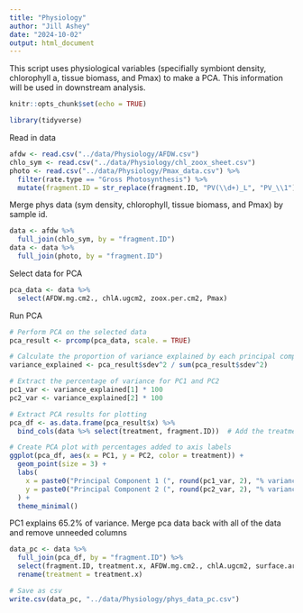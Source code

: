 ```yaml
---
title: "Physiology"
author: "Jill Ashey"
date: "2024-10-02"
output: html_document
---
```


This script uses physiological variables (specifially symbiont density, chlorophyll a, tissue biomass, and Pmax) to make a PCA. This information will be used in downstream analysis. 

```r
knitr::opts_chunk$set(echo = TRUE)

library(tidyverse)
```

Read in data 
```r
afdw <- read.csv("../data/Physiology/AFDW.csv")
chlo_sym <- read.csv("../data/Physiology/chl_zoox_sheet.csv")
photo <- read.csv("../data/Physiology/Pmax_data.csv") %>%
  filter(rate.type == "Gross Photosynthesis") %>%
  mutate(fragment.ID = str_replace(fragment.ID, "PV(\\d+)_L", "PV_\\1"))
```

Merge phys data (sym density, chlorophyll, tissue biomass, and Pmax) by sample id. 
```r
data <- afdw %>%
  full_join(chlo_sym, by = "fragment.ID")
data <- data %>%
  full_join(photo, by = "fragment.ID")
```

Select data for PCA
```r
pca_data <- data %>%
  select(AFDW.mg.cm2., chlA.ugcm2, zoox.per.cm2, Pmax)
```

Run PCA 
```r
# Perform PCA on the selected data
pca_result <- prcomp(pca_data, scale. = TRUE)

# Calculate the proportion of variance explained by each principal component
variance_explained <- pca_result$sdev^2 / sum(pca_result$sdev^2)

# Extract the percentage of variance for PC1 and PC2
pc1_var <- variance_explained[1] * 100
pc2_var <- variance_explained[2] * 100

# Extract PCA results for plotting
pca_df <- as.data.frame(pca_result$x) %>%
  bind_cols(data %>% select(treatment, fragment.ID))  # Add the treatment column

# Create PCA plot with percentages added to axis labels
ggplot(pca_df, aes(x = PC1, y = PC2, color = treatment)) +
  geom_point(size = 3) +
  labs(
    x = paste0("Principal Component 1 (", round(pc1_var, 2), "% variance)"),
    y = paste0("Principal Component 2 (", round(pc2_var, 2), "% variance)")
  ) +
  theme_minimal()
```

PC1 explains 65.2% of variance. Merge pca data back with all of the data and remove unneeded columns 
```r
data_pc <- data %>%
  full_join(pca_df, by = "fragment.ID") %>%
  select(fragment.ID, treatment.x, AFDW.mg.cm2., chlA.ugcm2, surface.area, zoox.per.cm2, Topt, Pmax, PC1, PC2, PC3, PC4) %>%
  rename(treatment = treatment.x)

# Save as csv 
write.csv(data_pc, "../data/Physiology/phys_data_pc.csv")
```





